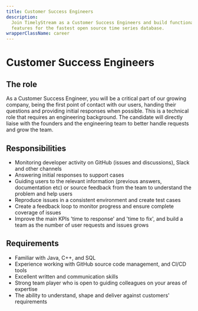 ```yaml
---
title: Customer Success Engineers
description:
  Join TimelyStream as a Customer Success Engineers and build functionality and
  features for the fastest open source time series database.
wrapperClassName: career
---
```



<h1>Customer Success Engineers</h1>

<AboutBlazar />

<h2>The role</h2>

As a Customer Success Engineer, you will be a critical part of our growing
company, being the first point of contact with our users, handing their
questions and providing initial responses when possible. This is a technical
role that requires an engineering background. The candidate will directly liaise
with the founders and the engineering team to better handle requests and grow
the team.

<h2>Responsibilities</h2>

- Monitoring developer activity on GitHub (issues and discussions), Slack and
  other channels
- Answering initial responses to support cases
- Guiding users to the relevant information (previous answers, documentation
  etc) or source feedback from the team to understand the problem and help users
- Reproduce issues in a consistent environment and create test cases
- Create a feedback loop to monitor progress and ensure complete coverage of
  issues
- Improve the main KPIs 'time to response' and 'time to fix', and build a team
  as the number of user requests and issues grows

<h2>Requirements</h2>

- Familiar with Java, C++, and SQL
- Experience working with GitHub source code management, and CI/CD tools
- Excellent written and communication skills
- Strong team player who is open to guiding colleagues on your areas of
  expertise
- The ability to understand, shape and deliver against customers' requirements

<WhatWeOffer />

<WorkingAtBlazar />

<CareerButton
  title="Customer Success Engineers"
  bambooUrl="https://timelystream.com"
/>
